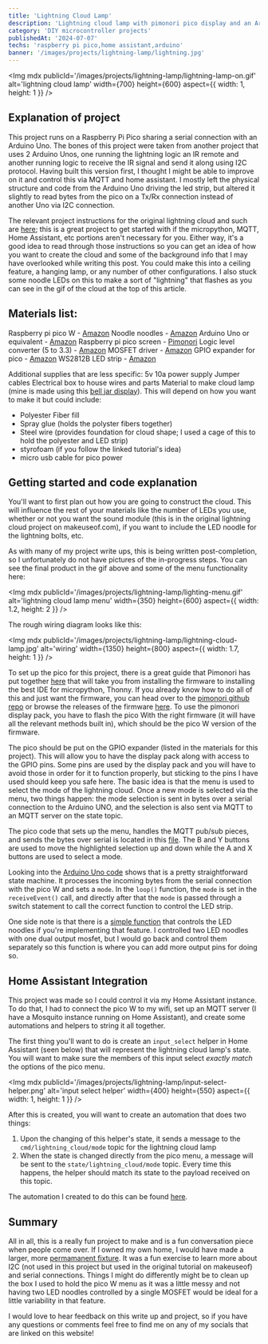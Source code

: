 ```yaml
---
title: 'Lightning Cloud Lamp'
description: 'Lightning cloud lamp with pimonori pico display and an Arduino Uno that runs on MQTT and integrates with Home Assistant'
category: 'DIY microcontroller projects'
publishedAt: '2024-07-07'
techs: 'raspberry pi pico,home assistant,arduino'
banner: '/images/projects/lightning-lamp/lightning.jpg'
---
```


<Img
  mdx
  publicId='/images/projects/lightning-lamp/lightning-lamp-on.gif'
  alt='lightning cloud lamp'
  width={700}
  height={600}
  aspect={{ width: 1, height: 1 }}
/>

## Explanation of project

This project runs on a Raspberry Pi Pico sharing a serial connection with an Arduino Uno. The bones of this project
were taken from another project that uses 2 Arduino Unos, one running the lightning logic an IR remote and another
running logic to receive the IR signal and send it along using I2C protocol. Having built this version first, I thought
I might be able to improve on it and control this via MQTT and home assistant. I mostly left the physical structure and
code from the Arduino Uno driving the led strip, but altered it slightly to read bytes from the pico on a Tx/Rx connection
instead of another Uno via I2C connection.

The relevant project instructions for the original lightning cloud and such are [here](https://www.makeuseof.com/tag/build-cloud-lamp-sound-reactive-lightning/); this
is a great project to get started with if the micropython, MQTT, Home Assistant, etc portions aren't necessary for you. Either way,
it's a good idea to read through those instructions so you can get an idea of how you want to create the cloud and some of the background info that I may have overlooked while writing this post. You could make this
into a ceiling feature, a hanging lamp, or any number of other configurations. I also stuck some noodle LEDs on this to make a
sort of "lightning" that flashes as you can see in the gif of the cloud at the top of this article.

## Materials list:

Raspberry pi pico W - [Amazon](https://www.amazon.com/gp/product/B0B72GV3K3/ref=ppx_yo_dt_b_search_asin_title?ie=UTF8&psc=1)
Noodle noodles - [Amazon](https://www.amazon.com/Flexible-Filament-Edison-Diodes-Accessories/dp/B0CDX2D39K/ref=sr_1_4?crid=1T98AGVBPB3ZS&dib=eyJ2IjoiMSJ9.YHCT4ozcdYV1x6XV7-90yBtcFie82Ot0IDpgD-ByQ9bj_-9s0MKhoOhuMT4Mr_oaefEMmd2TA-ga3_CMM4lnDlnA4AO2CtFAzm3Xh0VHVmmybiLS1UJBsc2dJjM1JoCoOybhKJ9FO7jiB443ODo3ufwwTttfB8Bfy1eWzcsBR_NiDG8dqI9MRvsj96o3tVVrG6MS7h5bZxSUMUwi5HQ0WsUgD5Ghsm6_9CSLzaTCs6frEDvGCeqqds7abTbyrm7rEZXbJQGOi8Al0-b43HCZPptckKPXCi0OiE-Vl-lkYQw.OBGijik-1_eRw0QpYrI6a1tnOW9MywIb2nlMtcpiDco&dib_tag=se&keywords=led%2Bnoodle&qid=1722306848&sprefix=led%2Bnoodle%2Caps%2C132&sr=8-4&th=1)
Arduino Uno or equivalent - [Amazon](https://www.amazon.com/gp/product/B01EWOE0UU/ref=ppx_yo_dt_b_search_asin_title?ie=UTF8&psc=1)
Raspberry pi pico screen - [Pimonori](https://shop.pimoroni.com/products/pico-display-pack?variant=32368664215635)
Logic level converter (5 to 3.3) - [Amazon](https://www.amazon.com/gp/product/B07YZTW2SM/ref=ppx_yo_dt_b_search_asin_title?ie=UTF8&psc=1)
MOSFET driver - [Amazon](https://www.amazon.com/gp/product/B01I1J14MO/ref=ppx_yo_dt_b_search_asin_title?ie=UTF8&psc=1)
GPIO expander for pico - [Amazon](https://www.amazon.com/gp/product/B08X6FPRYF/ref=ppx_yo_dt_b_search_asin_title?ie=UTF8&psc=1)
WS2812B LED strip - [Amazon](https://www.amazon.com/gp/product/B088BKY3V9/ref=ppx_yo_dt_b_search_asin_title?ie=UTF8&psc=1)

Additional supplies that are less specific:
5v 10a power supply
Jumper cables
Electrical box to house wires and parts
Material to make cloud lamp (mine is made using this [bell jar display](https://www.amazon.com/gp/product/B07MMWS5BT/ref=ppx_yo_dt_b_search_asin_title?ie=UTF8&psc=1)). This will depend on how you want to make it but could include:

- Polyester Fiber fill
- Spray glue (holds the polyster fibers together)
- Steel wire (provides foundation for cloud shape; I used a cage of this to hold the polyester and LED strip)
- styrofoam (if you follow the linked tutorial's idea)
- micro usb cable for pico power

## Getting started and code explanation

You'll want to first plan out how you are going to construct the cloud. This will influence the rest of your materials like the number of LEDs
you use, whether or not you want the sound module (this is in the original lightning cloud project on makeuseof.com), if you want to
include the LED noodle for the lightning bolts, etc.

As with many of my project write ups, this is being written post-completion, so I unfortunately do not have pictures of the in-progress steps. You can see the
final product in the gif above and some of the menu functionality here:

<Img
  mdx
  publicId='/images/projects/lightning-lamp/lighting-menu.gif'
  alt='lightning cloud lamp menu'
  width={350}
  height={600}
  aspect={{ width: 1.2, height: 2 }}
/>

The rough wiring diagram looks like this:

<Img
  mdx
  publicId='/images/projects/lightning-lamp/lightning-cloud-lamp.jpg'
  alt='wiring'
  width={1350}
  height={800}
  aspect={{ width: 1.7, height: 1 }}
/>

To set up the pico for this project, there is a great guide that Pimonori has put together [here](https://learn.pimoroni.com/article/getting-started-with-pico) that will take you
from installing the firmware to installing the best IDE for micropython, Thonny. If you already know how to do all of this and just want the firmware, you can head over to
the [pimonori github repo](https://github.com/pimoroni/pimoroni-pico?tab=readme-ov-file) or browse the releases of the firmware [here](https://github.com/pimoroni/pimoroni-pico/releases). To use the
pimonori display pack, you have to flash the pico With the right firmware (it will have all the relevant methods built in), which should be the pico W version of the firmware.

The pico should be put on the GPIO expander (listed in the materials for this project). This will allow you to have the display pack along with access to the GPIO pins.
Some pins are used by the display pack and you will have to avoid those in order for it to function properly, but sticking to the pins I have used should keep you safe
here. The basic idea is that the menu is used to select the mode of the lightning cloud. Once a new mode is selected via the menu, two things happen: the mode selection is
sent in bytes over a serial connection to the Arduino UNO, and the selection is also sent via MQTT to an MQTT server on the state topic.

The pico code that sets up the menu, handles the MQTT pub/sub pieces, and sends the bytes over serial is located in this [file](https://github.com/emackinnon1/lightning_cloud_with_display/blob/main/main.py).
The B and Y buttons are used to move the highlighted selection up and down while the A and X buttons are used to select a mode.

Looking into the [Arduino Uno code](https://github.com/emackinnon1/lightning_cloud_with_display/blob/main/lightning_lamp.ino) shows that is a pretty straightforward state machine. It processes the incoming bytes from the serial
connection with the pico W and sets a `mode`. In the `loop()` function, the `mode` is set in the `receiveEvent()` call, and directly after that the `mode` is passed through a switch statement to call the correct function to
control the LED strip.

One side note is that there is a [simple function](https://github.com/emackinnon1/lightning_cloud_with_display/blob/main/lightning_lamp.ino#L57-L60) that controls the LED noodles if you're implementing that feature. I controlled two
LED noodles with one dual output mosfet, but I would go back and control them separately so this function is where you can add more output pins for doing so.

## Home Assistant Integration

This project was made so I could control it via my Home Assistant instance. To do that, I had to connect the pico W to my wifi, set up an MQTT server (I have a Mosquito instance running on Home Assistant), and
create some automations and helpers to string it all together.

The first thing you'll want to do is create an `input_select` helper in Home Assistant (seen below) that will represent the lightning cloud lamp's state. You will want to make sure the members of this input select
_exactly match_ the options of the pico menu.

<Img
  mdx
  publicId='/images/projects/lightning-lamp/input-select-helper.png'
  alt='input select helper'
  width={400}
  height={550}
  aspect={{ width: 1, height: 1 }}
/>

After this is created, you will want to create an automation that does two things:

1. Upon the changing of this helper's state, it sends a message to the `cmd/lightning_cloud/mode` topic for the lightning cloud lamp
2. When the state is changed directly from the pico menu, a message will be sent to the `state/lightning_cloud/mode` topic. Every time this happens, the helper should match its state to the payload received on this topic.

The automation I created to do this can be found [here](https://github.com/emackinnon1/lightning_cloud_with_display/blob/main/lightning_cloud_lamp_state_hass_automation.yaml).

## Summary

All in all, this is a really fun project to make and is a fun conversation piece when people come over. If I owned my own home, I would have made a larger, more [permamanent fixture](https://www.tiktok.com/@thatsjustjessiee/video/7126391426992196907).
It was a fun exercise to learn more about I2C (not used in this project but used in the original tutorial on makeuseof) and serial connections. Things I might do differently might be to clean up the box I used to hold the pico W menu as it was a
little messy and not having two LED noodles controlled by a single MOSFET would be ideal for a little variability in that feature.

I would love to hear feedback on this write up and project, so if you have any questions or comments feel free to find me on any of my socials that are linked on this website!
